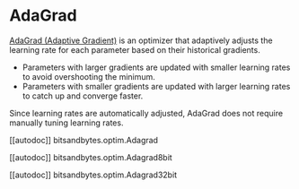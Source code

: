 # AdaGrad

[AdaGrad (Adaptive Gradient)](https://jmlr.org/papers/v12/duchi11a.html) is an optimizer that adaptively adjusts the learning rate for each parameter based on their historical gradients.

* Parameters with larger gradients are updated with smaller learning rates to avoid overshooting the minimum. 
* Parameters with smaller gradients are updated with larger learning rates to catch up and converge faster.

Since learning rates are automatically adjusted, AdaGrad does not require manually tuning learning rates.

[[autodoc]] bitsandbytes.optim.Adagrad

[[autodoc]] bitsandbytes.optim.Adagrad8bit

[[autodoc]] bitsandbytes.optim.Adagrad32bit
